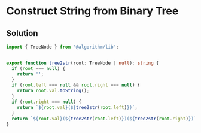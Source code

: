 # Construct String from Binary Tree

## Solution

```typescript filename="solution.ts" copy 
import { TreeNode } from '@algorithm/lib';


export function tree2str(root: TreeNode | null): string {
  if (root === null) {
    return '';
  }
  if (root.left === null && root.right === null) {
    return root.val.toString();
  }
  if (root.right === null) {
    return `${root.val}(${tree2str(root.left)})`;
  }
  return `${root.val}(${tree2str(root.left)})(${tree2str(root.right)})`;
}
```